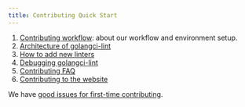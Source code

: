 ```yaml
---
title: Contributing Quick Start
---
```


1. [Contributing workflow](/contributing/workflow/): about our workflow and environment setup.
2. [Architecture of golangci-lint](/contributing/architecture/)
3. [How to add new linters](/contributing/new-linters/)
4. [Debugging golangci-lint](/contributing/debug/)
5. [Contributing FAQ](/contributing/faq/)
6. [Contributing to the website](/contributing/website/)

We have [good issues for first-time contributing](https://github.com/nalekseevs/itns-golangci-lint/issues?q=is%3Aopen+label%3A%22good+first+issue%22+sort%3Areactions-%2B1-desc).
